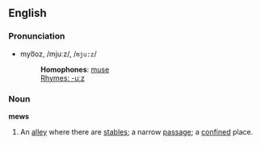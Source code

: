 ==English==
===Pronunciation===
*myo͞oz, /mjuːz/, /<tt>mju:z</tt>/
*:'''Homophones''': [[muse]]
*:[[Rhymes:English:-uːz|Rhymes: -uːz]]

===Noun===
'''mews'''

#An [[alley]] where there are [[stable]]s; a narrow [[passage]]; a [[confined]] place.